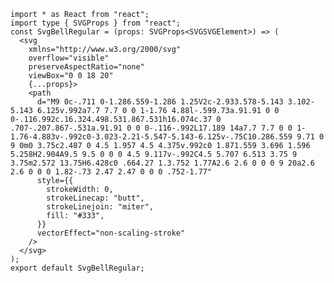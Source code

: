 ```tsx
import * as React from "react";
import type { SVGProps } from "react";
const SvgBellRegular = (props: SVGProps<SVGSVGElement>) => (
  <svg
    xmlns="http://www.w3.org/2000/svg"
    overflow="visible"
    preserveAspectRatio="none"
    viewBox="0 0 18 20"
    {...props}>
    <path
      d="M9 0c-.711 0-1.286.559-1.286 1.25V2c-2.933.578-5.143 3.102-5.143 6.125v.992a7.7 7.7 0 0 1-1.76 4.88l-.599.73a.91.91 0 0 0-.116.992c.16.324.498.531.867.531h16.074c.37 0 .707-.207.867-.531a.91.91 0 0 0-.116-.992L17.189 14a7.7 7.7 0 0 1-1.76-4.883v-.992c0-3.023-2.21-5.547-5.143-6.125v-.75C10.286.559 9.71 0 9 0m0 3.75c2.487 0 4.5 1.957 4.5 4.375v.992c0 1.871.559 3.696 1.596 5.258H2.904A9.5 9.5 0 0 0 4.5 9.117v-.992C4.5 5.707 6.513 3.75 9 3.75m2.572 13.75H6.428c0 .664.27 1.3.752 1.77A2.6 2.6 0 0 0 9 20a2.6 2.6 0 0 0 1.82-.73 2.47 2.47 0 0 0 .752-1.77"
      style={{
        strokeWidth: 0,
        strokeLinecap: "butt",
        strokeLinejoin: "miter",
        fill: "#333",
      }}
      vectorEffect="non-scaling-stroke"
    />
  </svg>
);
export default SvgBellRegular;

```